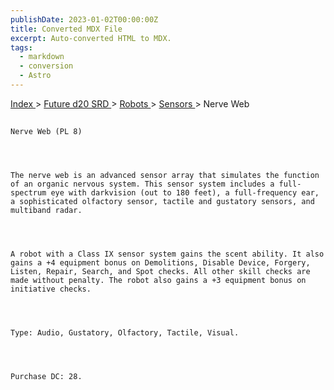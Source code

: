 ```yaml
---
publishDate: 2023-01-02T00:00:00Z
title: Converted MDX File
excerpt: Auto-converted HTML to MDX.
tags:
  - markdown
  - conversion
  - Astro
---
```







[
      Index
     ](-index)
     >
     [
      Future d20 SRD
     ](future-d20-srd-index)
     >
     [
      Robots
     ](future-d20-srd-robots-index)
     >
     [
      Sensors
     ](future-d20-srd-robots-sensors-index)
     > Nerve Web
    




## 
    Nerve Web (PL 8)
   



    The nerve web is an advanced sensor array that simulates the function of an organic nervous system. This sensor system includes a full-spectrum eye with darkvision (out to 180 feet), a full-frequency ear, a sophisticated olfactory sensor, tactile and gustatory sensors, and multiband radar.
   



    A robot with a Class IX sensor system gains the scent ability. It also gains a +4 equipment bonus on Demolitions, Disable Device, Forgery, Listen, Repair, Search, and Spot checks. All other skill checks are made without penalty. The robot also gains a +3 equipment bonus on initiative checks.
   



    Type: Audio, Gustatory, Olfactory, Tactile, Visual.
   



    Purchase DC: 28.
   





